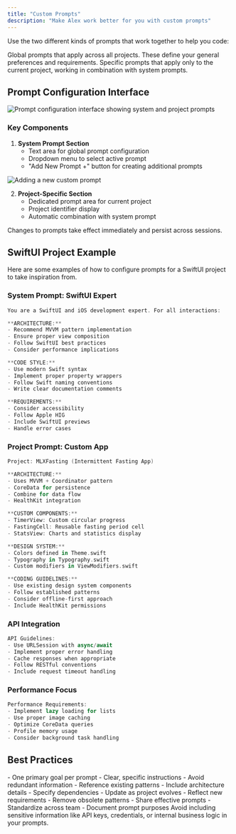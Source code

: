```yaml
---
title: "Custom Prompts"
description: "Make Alex work better for you with custom prompts"
---
```


Use the two different kinds of prompts that work together to help you code:

<CardGroup cols={2}>
  <Card title="System Prompts" icon="gear">
    Global prompts that apply across all projects. These define your general preferences and requirements.
  </Card>
  
  <Card title="Project Prompts" icon="code">
    Specific prompts that apply only to the current project, working in combination with system prompts.
  </Card>
</CardGroup>

## Prompt Configuration Interface

<Frame>
  <img
    src="/images/custom-prompts.png"
    alt="Prompt configuration interface showing system and project prompts"
  />
</Frame>

### Key Components

1. **System Prompt Section**
   - Text area for global prompt configuration
   - Dropdown menu to select active prompt
   - "Add New Prompt +" button for creating additional prompts

<Frame>
  <img
    src="/images/new-custom-prompt.png"
    alt="Adding a new custom prompt"
  />
</Frame>

2. **Project-Specific Section**
   - Dedicated prompt area for current project
   - Project identifier display
   - Automatic combination with system prompt

<Note>
  Changes to prompts take effect immediately and persist across sessions.
</Note>

## SwiftUI Project Example

Here are some examples of how to configure prompts for a SwiftUI project to take inspiration from.

### System Prompt: SwiftUI Expert
```swift
You are a SwiftUI and iOS development expert. For all interactions:

**ARCHITECTURE:**
- Recommend MVVM pattern implementation
- Ensure proper view composition
- Follow SwiftUI best practices
- Consider performance implications

**CODE STYLE:**
- Use modern Swift syntax
- Implement proper property wrappers
- Follow Swift naming conventions
- Write clear documentation comments

**REQUIREMENTS:**
- Consider accessibility
- Follow Apple HIG
- Include SwiftUI previews
- Handle error cases
```

### Project Prompt: Custom App

```swift
Project: MLXFasting (Intermittent Fasting App)

**ARCHITECTURE:**
- Uses MVVM + Coordinator pattern
- CoreData for persistence
- Combine for data flow
- HealthKit integration

**CUSTOM COMPONENTS:**
- TimerView: Custom circular progress
- FastingCell: Reusable fasting period cell
- StatsView: Charts and statistics display

**DESIGN SYSTEM:**
- Colors defined in Theme.swift
- Typography in Typography.swift
- Custom modifiers in ViewModifiers.swift

**CODING GUIDELINES:**
- Use existing design system components
- Follow established patterns
- Consider offline-first approach
- Include HealthKit permissions
```
### API Integration

```swift
API Guidelines:
- Use URLSession with async/await
- Implement proper error handling
- Cache responses when appropriate
- Follow RESTful conventions
- Include request timeout handling
```
### Performance Focus

```swift
Performance Requirements:
- Implement lazy loading for lists
- Use proper image caching
- Optimize CoreData queries
- Profile memory usage
- Consider background task handling
```

## Best Practices

<CardGroup cols={2}>
  <Card title="Keep It Focused" icon="bullseye">
    - One primary goal per prompt
    - Clear, specific instructions
    - Avoid redundant information
  </Card>

  <Card title="Maintain Context" icon="sitemap">
    - Reference existing patterns
    - Include architecture details
    - Specify dependencies
  </Card>

  <Card title="Regular Updates" icon="arrows-rotate">
    - Update as project evolves
    - Reflect new requirements
    - Remove obsolete patterns
  </Card>

  <Card title="Team Alignment" icon="users">
    - Share effective prompts
    - Standardize across team
    - Document prompt purposes
  </Card>
</CardGroup>

<Warning>
  Avoid including sensitive information like API keys, credentials, or internal business logic in your prompts.
</Warning>
